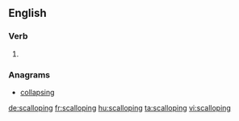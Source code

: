 ==English==

===Verb===
{{head|en}}

# {{present participle of|scallop|lang=en}}

===Anagrams===
* [[collapsing#English|collapsing]]

[[de:scalloping]]
[[fr:scalloping]]
[[hu:scalloping]]
[[ta:scalloping]]
[[vi:scalloping]]